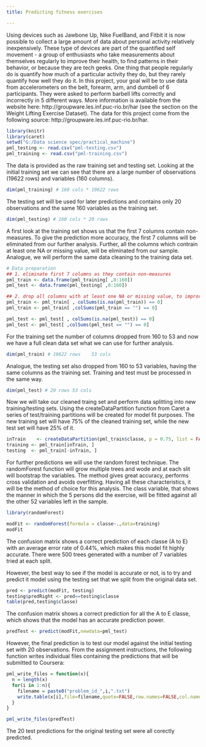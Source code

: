 ```yaml
---
title: Predicting fitness exercises

---
```


Using devices such as Jawbone Up, Nike FuelBand, and Fitbit it is now possible to collect a large amount of data about personal activity relatively inexpensively. These type of devices are part of the quantified self movement - a group of enthusiasts who take measurements about themselves regularly to improve their health, to find patterns in their behavior, or because they are tech geeks. One thing that people regularly do is quantify how much of a particular activity they do, but they rarely quantify how well they do it. In this project, your goal will be to use data from accelerometers on the belt, forearm, arm, and dumbell of 6 participants. They were asked to perform barbell lifts correctly and incorrectly in 5 different ways. More information is available from the website here: http://groupware.les.inf.puc-rio.br/har (see the section on the Weight Lifting Exercise Dataset). The data for this project come from the following source: http://groupware.les.inf.puc-rio.br/har.


```r
library(knitr)
library(caret)
setwd("G:/Data science spec/practical_machine")
pml_testing <- read.csv("pml-testing.csv")
pml_training <- read.csv("pml-training.csv")
```

The data is provided as the raw training set and testing set. Looking at the initial training set we can see that there are a large number of observations (19622 rows) and variables (160 columns).
```r
dim(pml_training) # 160 cols * 19622 rows
```

The testing set will be used for later predictions and contains only 20 observations and the same 160 variables as the training set. 
```r
dim(pml_testing) # 160 cols * 20 rows
```

A first look at the training set shows us that the first 7 columns contain non-measures. To give the prediction more accuracy, the first 7 columns will be eliminated from our further analysis. Further, all the columns which contrain at least one NA or missing value, will be eliminated from our sample. Analogue, we will perform the same data cleaning to the training data set. 

```r
# Data preparation
## 1. eliminate first 7 columns as they contain non-measures
pml_train <- data.frame(pml_training[ ,8:160])
pml_test <- data.frame(pml_testing[ ,8:160])

## 2. drop all columns with at least one NA or missing value, to improve prediction accuracy
pml_train <- pml_train[ , colSums(is.na(pml_train)) == 0]
pml_train <- pml_train[ ,colSums(pml_train == "") == 0]

pml_test <- pml_test[ , colSums(is.na(pml_test)) == 0]
pml_test <- pml_test[ ,colSums(pml_test == "") == 0]
```

For the training set the number of columns dropped from 160 to 53 and now we have a full clean data set what we can use for further analysis. 
```r
dim(pml_train) # 19622 rows    53 cols
```
Analogue, the testing set also dropped from 160 to 53 variables, having the same columns as the training set. Training and test must be processed in the same way. 
```r
dim(pml_test) # 20 rows 53 cols
```

Now we will take our cleaned traing set and perform data splitting into new training/testing sets. Using the createDataPartition function from Caret a series of test/training partitions will be created for model fit purposes. The new training set will have 75% of the cleaned training set, while the new test set will have 25% of it.  
```r
inTrain    <- createDataPartition(pml_train$classe, p = 0.75, list = FALSE)
training <- pml_train[inTrain, ]
testing  <- pml_train[-inTrain, ]
```

For further predictions we will use the random forest technique. The randomForest function will grow multiple trees and wode and at each slit will bootstrap the variables. The method gives great accuracy, performs cross validation and avoids overfitting. Having all these characteristics, it will be the method of choice for this analysis. The class variable, that shows the manner in which the 5 persons did the exercise, will be fitted against all the other 52 variables left in the sample. 

```r
library(randomForest)

modFit <- randomForest(formula = classe~.,data=training)
modFit
```

The confusion matrix shows a correct prediction of each classe (A to E) with an average error rate of 0.44%, which makes this model fit highly accurate. There were 500 trees generated with a number of 7 variables tried at each split. 

However, the best way to see if the model is accurate or not, is to try and predict it model using the testing set that we split from the original data set. 
```r
pred <- predict(modFit, testing)
testing$predRight <- pred==testing$classe
table(pred,testing$classe)
```
The confusion matrix shows a correct prediction for all the A to E classe, which shows that the model has an accurate prediction power. 

```r
predTest <- predict(modFit,newdata=pml_test) 
```
However, the final prediction is to test our model against the initial testing set with 20 observations. From the assignment instructions, the following function writes individual files containing the predictions that will be submitted to Coursera:
```r
pml_write_files = function(x){
  n = length(x)
  for(i in 1:n){
    filename = paste0("problem_id_",i,".txt")
    write.table(x[i],file=filename,quote=FALSE,row.names=FALSE,col.names=FALSE)
  }
}

pml_write_files(predTest)

```

The 20 test predictions for the original testing set were all corectly predicted. 